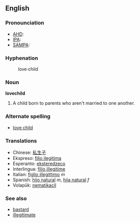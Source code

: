 ==English==
===Pronounciation===
*[[w:AHD|AHD]]:
*[[w:IPA|IPA]]:
*[[w:SAMPA|SAMPA]]:
===Hyphenation===
:love&middot;child
===Noun===
'''lovechild'''

#A child born to parents who aren't married to one another.

===Alternate spelling===
*[[love child]]

===Translations===
*Chinese: [[私生子]]
*Ekspreso: [[filio ilegitima]]
*Esperanto: [[eksteredzeco]]
*Interlingua: [[filio illegitime]]
*Italian: [[figlio illegittimo]] ''m''
*Spanish: [[hijo natural]] ''m'', [[hija natural]] ''f''
*Volapük: [[nematikacil]]

===See also===
*[[bastard]]
*[[illegitimate]]